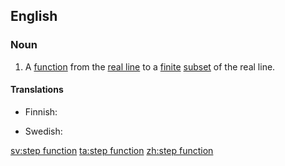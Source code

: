 ==English==
{{wikipedia}}

===Noun===
{{en-noun|s}}

# {{context|mathematics}} A [[function]] from the [[real line]] to a [[finite]] [[subset]] of the real line.

====Translations====
{{trans-top|mathematical function}}
* Finnish: {{t-|fi|askelfunktio}}
{{trans-mid}}
* Swedish: {{t+|sv|stegfunktion|c}}
{{trans-bottom}}

[[sv:step function]]
[[ta:step function]]
[[zh:step function]]